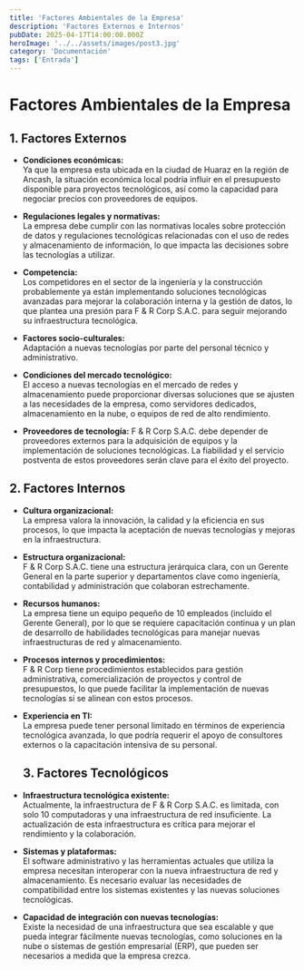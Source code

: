 ```yaml
---
title: 'Factores Ambientales de la Empresa'
description: 'Factores Externos e Internos'
pubDate: 2025-04-17T14:00:00.000Z
heroImage: '../../assets/images/post3.jpg'
category: 'Documentación'
tags: ['Entrada']
---
```


# Factores Ambientales de la Empresa

## 1. Factores Externos

- **Condiciones económicas:**  
  Ya que la empresa esta ubicada en la ciudad de Huaraz en la región de Ancash, la situación económica local podría influir en el presupuesto disponible para proyectos tecnológicos, así como la capacidad para negociar precios con proveedores de equipos.

- **Regulaciones legales y normativas:**  
  La empresa debe cumplir con las normativas locales sobre protección de datos y regulaciones tecnológicas relacionadas con el uso de redes y almacenamiento de información, lo que impacta las decisiones sobre las tecnologías a utilizar.

- **Competencia:**  
  Los competidores en el sector de la ingeniería y la construcción probablemente ya están implementando soluciones tecnológicas avanzadas para mejorar la colaboración interna y la gestión de datos, lo que plantea una presión para F & R Corp S.A.C. para seguir mejorando su infraestructura tecnológica.
- **Factores socio-culturales:**  
  Adaptación a nuevas tecnologías por parte del personal técnico y administrativo.

- **Condiciones del mercado tecnológico:**  
  El acceso a nuevas tecnologías en el mercado de redes y almacenamiento puede proporcionar diversas soluciones que se ajusten a las necesidades de la empresa, como servidores dedicados, almacenamiento en la nube, o equipos de red de alto rendimiento.

- **Proveedores de tecnología:**
  F & R Corp S.A.C. debe depender de proveedores externos para la adquisición de equipos y la implementación de soluciones tecnológicas. La fiabilidad y el servicio postventa de estos proveedores serán clave para el éxito del proyecto.

## 2. Factores Internos

- **Cultura organizacional:**  
   La empresa valora la innovación, la calidad y la eficiencia en sus procesos, lo que impacta la aceptación de nuevas tecnologías y mejoras en la infraestructura.

- **Estructura organizacional:**  
  F & R Corp S.A.C. tiene una estructura jerárquica clara, con un Gerente General en la parte superior y departamentos clave como ingeniería, contabilidad y administración que colaboran estrechamente.

- **Recursos humanos:**  
  La empresa tiene un equipo pequeño de 10 empleados (incluido el Gerente General), por lo que se requiere capacitación continua y un plan de desarrollo de habilidades tecnológicas para manejar nuevas infraestructuras de red y almacenamiento.

- **Procesos internos y procedimientos:**  
  F & R Corp tiene procedimientos establecidos para gestión administrativa, comercialización de proyectos y control de presupuestos, lo que puede facilitar la implementación de nuevas tecnologías si se alinean con estos procesos.

- **Experiencia en TI:**  
  La empresa puede tener personal limitado en términos de experiencia tecnológica avanzada, lo que podría requerir el apoyo de consultores externos o la capacitación intensiva de su personal.

  ## 3. Factores Tecnológicos

- **Infraestructura tecnológica existente:**  
   Actualmente, la infraestructura de F & R Corp S.A.C. es limitada, con solo 10 computadoras y una infraestructura de red insuficiente. La actualización de esta infraestructura es crítica para mejorar el rendimiento y la colaboración.

- **Sistemas y plataformas:**  
  El software administrativo y las herramientas actuales que utiliza la empresa necesitan interoperar con la nueva infraestructura de red y almacenamiento. Es necesario evaluar las necesidades de compatibilidad entre los sistemas existentes y las nuevas soluciones tecnológicas.

- **Capacidad de integración con nuevas tecnologías:**  
  Existe la necesidad de una infraestructura que sea escalable y que pueda integrar fácilmente nuevas tecnologías, como soluciones en la nube o sistemas de gestión empresarial (ERP), que pueden ser necesarios a medida que la empresa crezca.
